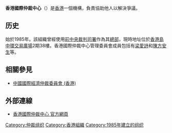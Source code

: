 '''香港國際仲裁中心'''（{{lang-en|Hong Kong International Arbitration Centre}}）是[[香港|香港]]一個機構，負責協助他人以解決爭議。

==历史==
始於1985年。該組織曾經使用[[前中央裁判司署|前中央裁判司署]]作為其[[總部|總部]]，現時地址位於[[香港島|香港島]][[中環|中環]][[交易廣場|交易廣場]]2期38樓。香港國際仲裁中心管理委員會成員包括有[[梁愛詩|梁愛詩]]和[[陳方安生|陳方安生]]等。

== 相關參見 ==
*[[中國國際經濟仲裁委員會_(香港)|中國國際經濟仲裁委員會 (香港)]]

==外部連線==
* [http://www.hkiac.org/zh-hant 香港國際仲裁中心 官方網頁] {{Wayback|url=http://www.hkiac.org/zh-hant |date=20171201033237 }}

{{HK-poli-stub}}

{{香港公營機構}}
[[Category:仲裁组织|Category:仲裁组织]]
[[Category:香港組織|Category:香港組織]]
[[Category:1985年建立的组织|Category:1985年建立的组织]]